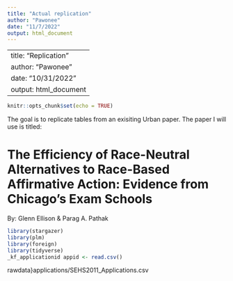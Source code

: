 ```yaml
---
title: "Actual replication"
author: "Pawonee"
date: "11/7/2022"
output: html_document
---
```


---
title: "Replication"
author: "Pawonee"
date: "10/31/2022"
output: html_document
---

```r
knitr::opts_chunk$set(echo = TRUE)
```

The goal is to replicate tables from an exisiting Urban paper. The paper I will use is titled:

# The Efficiency of Race-Neutral Alternatives to Race-Based Affirmative Action: Evidence from Chicago's Exam Schools
By: Glenn Ellison & Parag A. Pathak

```r
library(stargazer)
library(plm)
library(foreign)
library(tidyverse)
_kf_applicationid appid <- read.csv()
```
rawdata}applications/SEHS2011_Applications.csv
